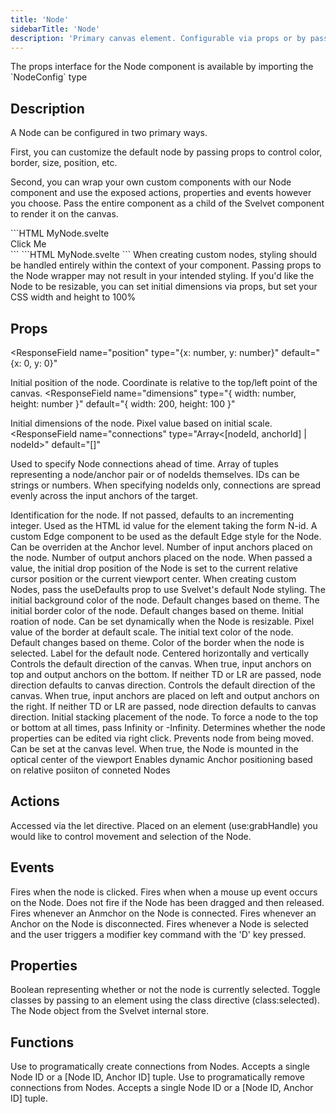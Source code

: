 ```yaml
---
title: 'Node'
sidebarTitle: 'Node'
description: 'Primary canvas element. Configurable via props or by passing a custom node as children'
---
```


<Tip>
  The props interface for the Node component is available by importing the
  `NodeConfig` type
</Tip>

## Description

A Node can be configured in two primary ways.

First, you can customize the default node by passing props to control color, border, size, position, etc.

Second, you can wrap your own custom components with our Node component and use the exposed actions, properties and events however you choose. Pass the entire component as a child of the Svelvet component to render it on the canvas.

<RequestExample>
```HTML MyNode.svelte
<script>
  import { Node } from 'svelvet';

function handleClick(e: CustomEvent) {
const { detail } = e;
detail.node.set.bgColor('red');
}

</script>

<Node id="55" let:grabHandle let:selected on:nodeClicked="{handleClick}">
  <div use:grabHandle class:selected class="my-component">
    <span>Click Me</span>
  </div>
</Node>
```
</RequestExample>
```HTML MyNode.svelte
<script>
  import { Node, Svelvet } from 'svelvet';
  import { MyNode } from './MyNode.svelte';
</script>

<Svelvet>
  <MyNode />
  <Node id="alpha" bgColor="red" label="Default Node" />
</Svelvet>
```
<Tip>
  When creating custom nodes, styling should be handled entirely within the
  context of your component. Passing props to the Node wrapper may not result in
  your intended styling. If you'd like the Node to be resizable, you can set
  initial dimensions via props, but set your CSS width and height to 100%
</Tip>

## Props

<ResponseField
  name="position"
  type="{x: number, y: number}"
  default="{x: 0, y: 0}"
>
  Initial position of the node. Coordinate is relative to the top/left point of
  the canvas.
</ResponseField>
<ResponseField
  name="dimensions"
  type="{ width: number, height: number }"
  default="{ width: 200, height: 100 }"
>
  Initial dimensions of the node. Pixel value based on initial scale.
</ResponseField>
<ResponseField
  name="connections"
  type="Array<[nodeId, anchorId] | nodeId>"
  default="[]"
>
  Used to specify Node connections ahead of time. Array of tuples representing a
  node/anchor pair or of nodeIds themselves. IDs can be strings or numbers. When
  specifying nodeIds only, connections are spread evenly across the input
  anchors of the target.
</ResponseField>

<ResponseField name="id" type="number | string" default="incrementing integer">
  Identification for the node. If not passed, defaults to an incrementing
  integer. Used as the HTML id value for the element taking the form N-id.
</ResponseField>
<ResponseField name="edge" type="Edge Component">
  A custom Edge component to be used as the default Edge style for the Node. Can
  be overriden at the Anchor level.
</ResponseField>
<ResponseField name="inputs" type="number" default="1">
  Number of input anchors placed on the node.
</ResponseField>
<ResponseField name="outputs" type="number" default="1">
  Number of output anchors placed on the node.
</ResponseField>
<ResponseField name="drop" type="'cursor' | 'center'" default="false">
  When passed a value, the initial drop position of the Node is set to the
  current relative cursor position or the current viewport center.
</ResponseField>
<ResponseField name="useDefaults" type="boolean" default="false">
  When creating custom Nodes, pass the useDefaults prop to use Svelvet's default
  Node styling.
</ResponseField>
<ResponseField name="bgColor" type="CSS Color String" default="theme dependent">
  The initial background color of the node. Default changes based on theme.
</ResponseField>
<ResponseField
  name="borderColor"
  type="CSS Color String"
  default="theme dependent"
>
  The initial border color of the node. Default changes based on theme.
</ResponseField>
<ResponseField name="rotation" type="number" default="0">
  Initial roation of node. Can be set dynamically when the Node is resizable.
</ResponseField>
<ResponseField name="borderWidth" type="number" default="1">
  Pixel value of the border at default scale.
</ResponseField>
<ResponseField
  name="textColor"
  type="CSS Color String"
  default="theme dependent"
>
  The initial text color of the node. Default changes based on theme.
</ResponseField>
<ResponseField
  name="selectionColor"
  type="CSS Color String"
  default="theme dependent"
>
  Color of the border when the node is selected.
</ResponseField>
<ResponseField name="label" type="string" default="">
  Label for the default node. Centered horizontally and vertically
</ResponseField>
<ResponseField name="TD" type="boolean" default="false">
  Controls the default direction of the canvas. When true, input anchors on top
  and output anchors on the bottom. If neither TD or LR are passed, node
  direction defaults to canvas direction.
</ResponseField>
<ResponseField name="LR" type="boolean" default="false">
  Controls the default direction of the canvas. When true, input anchors are
  placed on left and output anchors on the right. If neither TD or LR are
  passed, node direction defaults to canvas direction.
</ResponseField>
<ResponseField name="zIndex" type="number | Infinity | -Infinity" default="1">
  Initial stacking placement of the node. To force a node to the top or bottom
  at all times, pass Infinity or -Infinity.
</ResponseField>
<ResponseField name="editable" type="boolean" default="false">
  Determines whether the node properties can be edited via right click.
</ResponseField>
<ResponseField name="locked" type="boolean" default="false">
  Prevents node from being moved. Can be set at the canvas level.
</ResponseField>
<ResponseField name="center" type="boolean" default="false">
  When true, the Node is mounted in the optical center of the viewport
</ResponseField>
<ResponseField name="dynamic" type="boolean" default="false">
  Enables dynamic Anchor positioning based on relative posiiton of conneted
  Nodes
</ResponseField>

## Actions

<ResponseField name="let:grabHandle">
  Accessed via the let directive. Placed on an element (use:grabHandle) you
  would like to control movement and selection of the Node.
</ResponseField>

## Events

<ResponseField name="on:nodeClicked">
  Fires when the node is clicked.
</ResponseField>

<ResponseField name="on:nodeReleased">
  Fires when when a mouse up event occurs on the Node. Does not fire if the Node
  has been dragged and then released.
</ResponseField>

<ResponseField name="on:connection">
  Fires whenever an Anmchor on the Node is connected.
</ResponseField>

<ResponseField name="on:disconnection">
  Fires whenever an Anchor on the Node is disconnected.
</ResponseField>

<ResponseField name="on:duplicate">
  Fires whenever a Node is selected and the user triggers a modifier key command
  with the 'D' key pressed.
</ResponseField>

## Properties

<ResponseField name="let:selected" type="boolean">
  Boolean representing whether or not the node is currently selected. Toggle
  classes by passing to an element using the class directive (class:selected).
</ResponseField>

<ResponseField name="let:node" type="object">
  The Node object from the Svelvet internal store.
</ResponseField>

## Functions

<ResponseField name="let:connect">
  Use to programatically create connections from Nodes. Accepts a single Node ID
  or a [Node ID, Anchor ID] tuple.
</ResponseField>

<ResponseField name="let:disconnect">
  Use to programatically remove connections from Nodes. Accepts a single Node ID
  or a [Node ID, Anchor ID] tuple.
</ResponseField>
